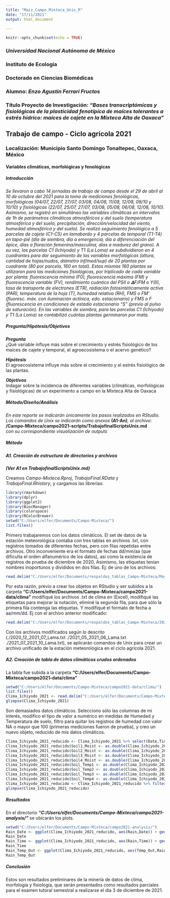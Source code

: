 ---
title: "Maiz_Campo_Mixteca_Unix_R"
date: "17/11/2021"
output: html_document
  
---

```{r setup, include=FALSE}
knitr::opts_chunk$set(echo = TRUE)
```
### *Universidad Nacional Autónoma de México*
### **Instituto de Ecología**
### **Doctorado en Ciencias Biomédicas**
### Alumno: *Enzo Agustin Ferrari Fructos*
### Título Proyecto de Investigación: *"Bases transcriptómicas y fisiológicas de la plasticidad fenotípica de maíces tolerantes a estrés hídrico: maíces de cajete en la Mixteca Alta de Oaxaca"*
## Trabajo de campo - Ciclo agrícola 2021
### Localización: Municipio Santo Domingo Tonaltepec, Oaxaca, México
#### Variables climáticas, morfológicas y fenológicas

##### Introducción

*Se llevaron a cabo 14 jornadas de trabajo de campo desde el 29 de abril al 10 de octubre del 2021 para la toma de mediciones fenológicas, morfológicas (04/07, 22/07, 27/07, 03/08, 04/08, 11/08, 12/08, 09/10 y 10/10) y fisiológicas (22/07, 25/07, 27/07, 03/08, 05/08, 06/08, 12/08, 10/10). Asimismo, se registró en simultáneo las variables climáticas en intervalos de 1h de parámetros climáticos atmosféricos y del suelo (temperatura atmosférica y del suelo, precipitación, dirección/velocidad del viento, humedad atmosférica y del suelo). Se realizó seguimiento fenológico a 5 parcelas de cajete (C1-C5) en lamabordo y 4 parcelas de temporal (T1-T4) en tapa-pié (día de siembra, día a emergencia, día a diferenciación del ápice, días a floración femenina/masculina, días a madurez del grano). A su vez, las parcelas C1 (Ichiyodo) y T1 (La Loma) se subdividieron en 4 cuadrantes para dar seguimiento de las variables morfológicas (altura, cantidad de hojas/nudos, diámetro inf/med/sup) de 20 plantas por cuadrante (80 por parcela, 160 en total). Estas mismas 160 plantas se utilizaron para las mediciones fisiológicas, por triplicado de cada variable por planta: fluorescencia mínima (F0), fluorescencia máxima (FM) y fluorescencia variable (FV), rendimiento cuántico del PSII o 𝚫F/FM o Y(II), tasa de transporte de electrones (ETR), radiación fotosintéticamente activa (PAR), temperatura de la hoja (T), humedad relativa (RH), FMS o FM’ (fluoresc. máx. con iluminación actínica, edo. estacionario) y FMS o F (fluorescencia en condiciones de estadio estacionario “S” (previo al pulso de saturación). En las variables de siembra, para las parcelas C1 (Ichiyodo) y T1 (La Loma) se contabilizó cuántas plantas germinaron por mata.*

##### Pregunta/Hipótesis/Objetivos

***Pregunta***  
¿Qué variable influye más sobre el crecimiento y estrés fisiológico de los maíces de cajete y temporal, el agroecosistema o el acervo genético? 

***Hipótesis***  
El agroecosistema influye más sobre el crecimiento y el estrés fisiológico de las plantas.

***Objetivos***  
Indagar sobre la incidencia de diferentes variables (climáticas, morfológicas y fisiológicas) de un experimento a campo en la Mixteca Alta de Oaxaca

##### Método/Diseño/Análisis

*En este reporte se indicarán únicamente los pasos realizados en RStudio. Los comandos de Unix se indicarán como anexos ***(A1-An)***, al archivo:*  
**/Campo-Mixteca/campo2021-scripts/TrabajofinalScriptsUnix.md**  
*con su correspondiente visualización de outputs*

##### Método

##### A1. Creación de estructura de directorios y archivos

***(Ver A1 en TrabajofinalScriptsUnix.md)***

Creamos *Campo-Mixteca.Rproj*, *TrabajoFinal.RData* y *TrabajoFinal.Rhistory*, y cargamos las librerías:


```{r}
library(rmarkdown)
library(dplyr)
library(ggplot2)
library(BiocManager)
library(colorspace)
library(RColorBrewer)
setwd("C:/Users/elfer/Documents/Campo-Mixteca/")
list.files()
```
Primero trabajaremos con los datos climáticos. El set de datos de la estación meteorológica contaba con tres tablas en archivos .txt, con registros tomados de diferentes fechas, pero con filas repetidas entre archivos. Otro inconveniente era el formato de fechas dd/mm/aa (que dificulta el orden alfanumérico de los datos), así como la existencia de registros de prueba de diciembre de 2020,  Asimismo, las etiquetas tenían nombres inoportunos y divididos en dos filas. Ej: de uno de los archivos:

```{r}
read.delim("C:/Users/elfer/Documents/respaldos_tablas_Campo-Mixteca/Mayo-Julio_2021_Lama.txt",header = TRUE) %>% head()
```


Por esta razón, previo a crear los objetos en RStudio y ser subidos a la carpeta **"C:/Users/elfer/Documents/Campo-Mixteca/campo2021-data/clima"**  modifiqué los archivos .txt de clima en (Excel), modifiqué las etiquetas para mejorar la notación, eliminé la segunda fila, para que sólo la primera fila contenga las etiquetas. Y modifiqué el formato de fecha a aa/mm/dd. Ej con el archivo anterior modificado:

```{r}
read.delim("C:/Users/elfer/Documents/respaldos_tablas_Campo-Mixteca/2020_12_2021_07_Lama.txt", header = TRUE) %>% head()
```

Con los archivos modificados según lo descrito (./2020_12_2021_07_Lama.txt ./2021_05_2021_06_Lama.txt  ./2021_07_2021_10_Lama.txt), se aplicarán comandos de Unix para crear un archivo unificado de la estación meteorológica en el ciclo agrícola 2021.

##### A2. Creación de tabla de datos climáticos crudos ordenados

La tabla fue subida a la carpeta **"C:/Users/elfer/Documents/Campo-Mixteca/campo2021-data/clima"**

```{r}
setwd("C:/Users/elfer/Documents/Campo-Mixteca/campo2021-data/clima/")
list.files()
Clima_Ichiyodo_2021 <- read.delim("C:/Users/elfer/Documents/Campo-Mixteca/campo2021-data/clima/clima-ordenado.txt",header=TRUE)
glimpse(Clima_Ichiyodo_2021)
```

Son demasiados datos climáticos. Selecciono sólo las columnas de mi interés, modifico el tipo de valor a numérico en medidas de Humedad y Temperatura de suelo, filtro para quitar los registros de humedad con valor NA o mayor que 100 (primeras mediciones fueron de prueba), y creo un nuevo objeto, reducido de mis datos climáticos.



```{r}
Clima_Ichiyodo_2021_reducido <- Clima_Ichiyodo_2021 %>% select(Date,Time,Temp_Out,Hi_Temp,Low_Temp,Out_Hum,Dew_Pt,Wind_Speed,Hi_Speed,Bar,Rain,Soil1_Moist,Soil2_Moist,Soil3_Moist,Soil4_Moist,Soil_Temp1,Soil_Temp2,Soil_Temp3,Soil_Temp4)
Clima_Ichiyodo_2021_reducido$Soil1_Moist <- as.double(Clima_Ichiyodo_2021$Soil1_Moist)
Clima_Ichiyodo_2021_reducido$Soil2_Moist <- as.double(Clima_Ichiyodo_2021$Soil2_Moist)
Clima_Ichiyodo_2021_reducido$Soil3_Moist <- as.double(Clima_Ichiyodo_2021$Soil3_Moist)
Clima_Ichiyodo_2021_reducido$Soil4_Moist <- as.double(Clima_Ichiyodo_2021$Soil4_Moist)
Clima_Ichiyodo_2021_reducido$Soil_Temp1 <- as.double(Clima_Ichiyodo_2021$Soil_Temp1)
Clima_Ichiyodo_2021_reducido$Soil_Temp2 <- as.double(Clima_Ichiyodo_2021$Soil_Temp2)
Clima_Ichiyodo_2021_reducido$Soil_Temp3 <- as.double(Clima_Ichiyodo_2021$Soil_Temp3)
Clima_Ichiyodo_2021_reducido$Soil_Temp4 <- as.double(Clima_Ichiyodo_2021$Soil_Temp4)
Clima_Ichiyodo_2021_reducido <- Clima_Ichiyodo_2021_reducido %>% filter(Soil1_Moist<=100,Soil2_Moist<=100,Soil3_Moist<=100,Soil4_Moist<=100)
glimpse(Clima_Ichiyodo_2021_reducido)
```

##### Resultados

En el directorio ***"C:/Users/elfer/Documents/Campo-Mixteca/campo2021-analysis/"*** se ubicarán los plots.

```{r}
setwd("C:/Users/elfer/Documents/Campo-Mixteca/campo2021-analysis/")
Rain_Date <- ggplot(Clima_Ichiyodo_2021_reducido, aes(Rain,Date)) + geom_col(fill="Blue")
Rain_Date
Rain_Time <- ggplot(Clima_Ichiyodo_2021_reducido, aes(Rain,Time)) + geom_col(fill="Blue")
Rain_Time
Rain_Temp_Out <- ggplot(Clima_Ichiyodo_2021_reducido, aes(Temp_Out,Rain)) + geom_point(color="Blue")
Rain_Temp_Out
```

##### Conclusión 

Estos son resultados preliminares de la minería de datos de clima, morfología y fisiología, que serán presentados como resultados parciales para el examen tutoral semestral a realizarse el día 3 de diciembre de 2021.